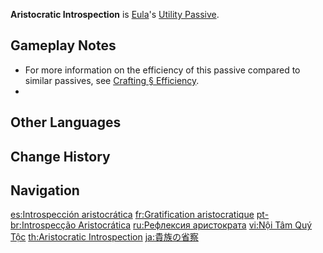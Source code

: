 {{Talent Infobox
|image         = Talent Aristocratic Introspection.png
|character     = Eula
|type          = Utility Passive
|info          = When Eula crafts [[Character Talent Materials]], she has a 10% chance to receive double the product.
|utility1      = Crafting
|utility2      = Character Talent Material
|utility3      = Character Talent Material Double Product
}}
'''Aristocratic Introspection''' is [[Eula]]'s [[Utility Passive]].

==Gameplay Notes==
* For more information on the efficiency of this passive compared to similar passives, see [[Crafting#Efficiency|Crafting § Efficiency]].
* {{Talents by Category List|Character Talent Material Double Product Talents|header=identical|nottitle=Aristocratic Introspection}}

==Other Languages==
{{Other Languages
|en      = Aristocratic Introspection
|zhs     = 贵族的自省
|zhs_rm  = Guìzú de Zìxǐng
|zht     = 貴族的自省
|zht_rm  = Guìzú de Zìxǐng
|zh_tl   = Aristocrat's Introspection
|ja      = 貴族の省察
|ja_rm   = Kizoku no Seisatsu
|ja_tl   = Reflection of the Nobility
|ko      = 귀족의 자아성찰
|ko_rm   = Gwijok-ui Ja'aseongchal
|ko_tl   = Noble's Self-Examination
|es      = Introspección aristocrática
|es_tl   = Aristocratic Introspection
|fr      = Gratification aristocratique
|fr_tl   = Aristocratic Gratification
|ru      = Рефлексия аристократа
|ru_tl   = Aristocrat's Reflection
|th      = Aristocratic Introspection
|vi      = Nội Tâm Quý Tộc
|vi_tl   = Aristocratic Introspection
|de      = Selbstreflexion der Aristokraten
|de_tl   = Introspection of the Aristocrats
|id      = Aristocratic Introspection
|pt      = Introspecção Aristocrática
|pt_tl   = Aristocratic Introspection
|tr      = Soylunun İç Gözlemi
|tr_tl   = 
|it      = Introspezione aristocratica
|it_tl   = Aristocratic Introspection
}}

==Change History==
{{Change History|1.5}}

==Navigation==
{{Talent Navbox|Eula}}

[[es:Introspección aristocrática]]
[[fr:Gratification aristocratique]]
[[pt-br:Introspecção Aristocrática]]
[[ru:Рефлексия аристократа]]
[[vi:Nội Tâm Quý Tộc]]
[[th:Aristocratic Introspection]]
[[ja:貴族の省察]]